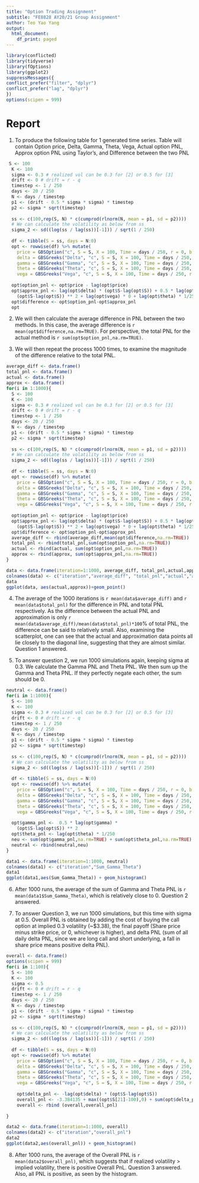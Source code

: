 ```yaml
---
title: "Option Trading Assignment"
subtitle: "FE8828 AY20/21 Group Assignment"
author: Teo Yao Yang
output:
  html_document:
    df_print: paged
---
```


```r
library(conflicted)
library(tidyverse)
library(fOptions)
library(ggplot2)
suppressMessages({
conflict_prefer("filter", "dplyr")
conflict_prefer("lag", "dplyr")
})
options(scipen = 999)
```

# Report
1.    To produce the following table for 1 generated time series. Table will contain Option price, Delta, Gamma, Theta, Vega, Actual option PNL, Approx option PNL using Taylor's, and Difference between the two PNL
```r
 S <- 100
  K <- 100
  sigma <- 0.3 # realized vol can be 0.3 for [2] or 0.5 for [3]
  drift <- 0 # drift = r - q
  timestep <- 1 / 250
  days <- 20 / 250
  N <- days / timestep
  p1 <- (drift - 0.5 * sigma * sigma) * timestep
  p2 <- sigma * sqrt(timestep)
  
  ss <- c(100,rep(S, N) * c(cumprod(rlnorm(N, mean = p1, sd = p2))))
  # We can calculate the volatility as below from ss
  sigma_2 <- sd((log(ss / lag(ss))[-1])) / sqrt(1 / 250)
  
  df <- tibble(S = ss, days = N:0)
  opt <- rowwise(df) %>% mutate(
    price = GBSOption("c", S = S, X = 100, Time = days / 250, r = 0, b = 0, sigma = 0.3)@price,
    delta = GBSGreeks("Delta", "c", S = S, X = 100, Time = days / 250, r = 0, b = 0, sigma = 0.3),
    gamma = GBSGreeks("Gamma", "c", S = S, X = 100, Time = days / 250, r = 0, b = 0, sigma = 0.3),
    theta = GBSGreeks("Theta", "c", S = S, X = 100, Time = days / 250, r = 0, b = 0, sigma = 0.3),
    vega = GBSGreeks("Vega", "c", S = S, X = 100, Time = days / 250, r = 0, b = 0, sigma = 0.3))
  
  opt$option_pnl <- opt$price - lag(opt$price)
  opt$approx_pnl <- lag(opt$delta) * (opt$S-lag(opt$S)) + 0.5 * lag(opt$gamma) * 
    (opt$S-lag(opt$S)) ** 2 + lag(opt$vega) * 0 + lag(opt$theta) * 1/250
  opt$difference <- opt$option_pnl-opt$approx_pnl
  opt
```

2.    We will then calculate the average difference in PNL between the two methods. In this case, the average difference is `r mean(opt$difference,na.rm=TRUE)`. For perspective, the total PNL for the actual method is `r sum(opt$option_pnl,na.rm=TRUE)`.

3.    We will then repeat the process 1000 times, to examine the magnitude of the difference relative to the total PNL.
```r
average_diff <- data.frame()
total_pnl <- data.frame()
actual <- data.frame()
approx <- data.frame()
for(i in 1:1000){
  S <- 100
  K <- 100
  sigma <- 0.3 # realized vol can be 0.3 for [2] or 0.5 for [3]
  drift <- 0 # drift = r - q
  timestep <- 1 / 250
  days <- 20 / 250
  N <- days / timestep
  p1 <- (drift - 0.5 * sigma * sigma) * timestep
  p2 <- sigma * sqrt(timestep)
  
  ss <- c(100,rep(S, N) * c(cumprod(rlnorm(N, mean = p1, sd = p2))))
  # We can calculate the volatility as below from ss
  sigma_2 <- sd((log(ss / lag(ss))[-1])) / sqrt(1 / 250)
  
  df <- tibble(S = ss, days = N:0)
  opt <- rowwise(df) %>% mutate(
    price = GBSOption("c", S = S, X = 100, Time = days / 250, r = 0, b = 0, sigma = 0.3)@price,
    delta = GBSGreeks("Delta", "c", S = S, X = 100, Time = days / 250, r = 0, b = 0, sigma = 0.3),
    gamma = GBSGreeks("Gamma", "c", S = S, X = 100, Time = days / 250, r = 0, b = 0, sigma = 0.3),
    theta = GBSGreeks("Theta", "c", S = S, X = 100, Time = days / 250, r = 0, b = 0, sigma = 0.3),
    vega = GBSGreeks("Vega", "c", S = S, X = 100, Time = days / 250, r = 0, b = 0, sigma = 0.3))
  
  opt$option_pnl <- opt$price - lag(opt$price)
  opt$approx_pnl <- lag(opt$delta) * (opt$S-lag(opt$S)) + 0.5 * lag(opt$gamma) * 
    (opt$S-lag(opt$S)) ** 2 + lag(opt$vega) * 0 + lag(opt$theta) * 1/250
  opt$difference <- opt$option_pnl-opt$approx_pnl
  average_diff <- rbind(average_diff,mean(opt$difference,na.rm=TRUE))
  total_pnl <- rbind(total_pnl,sum(opt$option_pnl,na.rm=TRUE))
  actual <- rbind(actual, sum(opt$option_pnl,na.rm=TRUE))
  approx <- rbind(approx, sum(opt$approx_pnl,na.rm=TRUE))
}

data <- data.frame(iteration=1:1000, average_diff, total_pnl,actual,approx)
colnames(data) <- c("iteration","average_diff", "total_pnl","actual","approx")
data
ggplot(data, aes(actual,approx))+geom_point()
```

4.    The average of the 1000 iterations is `r mean(data$average_diff)` and `r mean(data$total_pnl)` for the difference in PNL and total PNL respectively. As the difference between the actual PNL and approximation is only `r mean(data$average_diff)/mean(data$total_pnl)*100`% of total PNL, the difference can be said to relatively small. Also, examining the scatterplot, one can see that the actual and approximation data points all lie closely to the diagonal line, suggesting that they are almost similar. Question 1 answered.

5.    To answer question 2, we run 1000 simulations again, keeping sigma at 0.3. We calculate the Gamma PNL and Theta PNL. We then sum up the Gamma and Theta PNL. If they perfectly negate each other, the sum should be 0.
```r
neutral <- data.frame()
for(i in 1:1000){
  S <- 100
  K <- 100
  sigma <- 0.3 # realized vol can be 0.3 for [2] or 0.5 for [3]
  drift <- 0 # drift = r - q
  timestep <- 1 / 250
  days <- 20 / 250
  N <- days / timestep
  p1 <- (drift - 0.5 * sigma * sigma) * timestep
  p2 <- sigma * sqrt(timestep)
  
  ss <- c(100,rep(S, N) * c(cumprod(rlnorm(N, mean = p1, sd = p2))))
  # We can calculate the volatility as below from ss
  sigma_2 <- sd((log(ss / lag(ss))[-1])) / sqrt(1 / 250)
  
  df <- tibble(S = ss, days = N:0)
  opt <- rowwise(df) %>% mutate(
    price = GBSOption("c", S = S, X = 100, Time = days / 250, r = 0, b = 0, sigma = 0.3)@price,
    delta = GBSGreeks("Delta", "c", S = S, X = 100, Time = days / 250, r = 0, b = 0, sigma = 0.3),
    gamma = GBSGreeks("Gamma", "c", S = S, X = 100, Time = days / 250, r = 0, b = 0, sigma = 0.3),
    theta = GBSGreeks("Theta", "c", S = S, X = 100, Time = days / 250, r = 0, b = 0, sigma = 0.3),
    vega = GBSGreeks("Vega", "c", S = S, X = 100, Time = days / 250, r = 0, b = 0, sigma = 0.3))
  
  opt$gamma_pnl <-  0.5 * lag(opt$gamma) * 
    (opt$S-lag(opt$S)) ** 2 
  opt$theta_pnl <- lag(opt$theta) * 1/250
  neu <- sum(opt$gamma_pnl,na.rm=TRUE) + sum(opt$theta_pnl,na.rm=TRUE)
  neutral <- rbind(neutral,neu)
}

data1 <- data.frame(iteration=1:1000, neutral)
colnames(data1) <- c("iteration","Sum_Gamma_Theta")
data1
ggplot(data1,aes(Sum_Gamma_Theta)) + geom_histogram()
```

6.    After 1000 runs, the average of the sum of Gamma and Theta PNL is `r mean(data1$Sum_Gamma_Theta)`, which is relatively close to 0. Question 2 answered.

7.    To answer Question 3, we run 1000 simulations, but this time with sigma at 0.5. Overall PNL is obtained by adding the cost of buying the call option at implied 0.3 volatility (~$3.38), the final payoff (Share price minus strike price, or 0, whichever is higher), and delta PNL (sum of all daily delta PNL, since we are long call and short underlying, a fall in share price means positive delta PNL).
```r
overall <- data.frame()
options(scipen = 999)
for(i in 1:100){
  S <- 100
  K <- 100
  sigma <- 0.5 
  drift <- 0 # drift = r - q
  timestep <- 1 / 250
  days <- 20 / 250
  N <- days / timestep
  p1 <- (drift - 0.5 * sigma * sigma) * timestep
  p2 <- sigma * sqrt(timestep)
  
  ss <- c(100,rep(S, N) * c(cumprod(rlnorm(N, mean = p1, sd = p2))))
  # We can calculate the volatility as below from ss
  sigma_2 <- sd((log(ss / lag(ss))[-1])) / sqrt(1 / 250)
  
  df <- tibble(S = ss, days = N:0)
  opt <- rowwise(df) %>% mutate(
    price = GBSOption("c", S = S, X = 100, Time = days / 250, r = 0, b = 0, sigma = 0.3)@price,
    delta = GBSGreeks("Delta", "c", S = S, X = 100, Time = days / 250, r = 0, b = 0, sigma = 0.3),
    gamma = GBSGreeks("Gamma", "c", S = S, X = 100, Time = days / 250, r = 0, b = 0, sigma = 0.3),
    theta = GBSGreeks("Theta", "c", S = S, X = 100, Time = days / 250, r = 0, b = 0, sigma = 0.3),
    vega = GBSGreeks("Vega", "c", S = S, X = 100, Time = days / 250, r = 0, b = 0, sigma = 0.3))
  
    opt$delta_pnl <- -lag(opt$delta) * (opt$S-lag(opt$S))   
    overall_pnl <- -3.384135 + max((opt$S[21]-100),0) + sum(opt$delta_pnl,na.rm=TRUE)
    overall <- rbind (overall,overall_pnl)
    
}

data2 <- data.frame(iteration=1:1000, overall)
colnames(data2) <- c("iteration","overall_pnl")
data2
ggplot(data2,aes(overall_pnl)) + geom_histogram()
```

8.    After 1000 runs, the average of the Overall PNL is `r mean(data2$overall_pnl)`, which suggests that if realized volatility > implied volatility, there is positive Overall PnL. Question 3 answered. Also, all PNL is positive, as seen by the histogram.